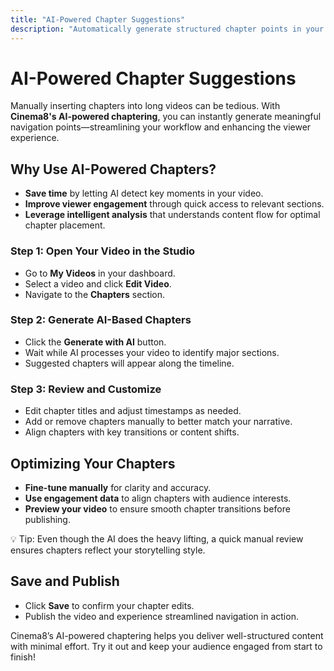 ```yaml
---
title: "AI-Powered Chapter Suggestions"
description: "Automatically generate structured chapter points in your videos with Cinema8's AI-powered chaptering tool, saving time and improving viewer navigation."
---
```




# AI-Powered Chapter Suggestions

Manually inserting chapters into long videos can be tedious. With **Cinema8's AI-powered chaptering**, you can instantly generate meaningful navigation points—streamlining your workflow and enhancing the viewer experience.

## Why Use AI-Powered Chapters?

- **Save time** by letting AI detect key moments in your video.
- **Improve viewer engagement** through quick access to relevant sections.
- **Leverage intelligent analysis** that understands content flow for optimal chapter placement.

<Steps>

### Step 1: Open Your Video in the Studio

- Go to **My Videos** in your dashboard.
- Select a video and click **Edit Video**.
- Navigate to the **Chapters** section.

### Step 2: Generate AI-Based Chapters

- Click the **Generate with AI** button.
- Wait while AI processes your video to identify major sections.
- Suggested chapters will appear along the timeline.

### Step 3: Review and Customize

- Edit chapter titles and adjust timestamps as needed.
- Add or remove chapters manually to better match your narrative.
- Align chapters with key transitions or content shifts.

</Steps>

## Optimizing Your Chapters

- **Fine-tune manually** for clarity and accuracy.
- **Use engagement data** to align chapters with audience interests.
- **Preview your video** to ensure smooth chapter transitions before publishing.

<Callout type="info">
💡 Tip: Even though the AI does the heavy lifting, a quick manual review ensures chapters reflect your storytelling style.
</Callout>

## Save and Publish

- Click **Save** to confirm your chapter edits.
- Publish the video and experience streamlined navigation in action.

Cinema8’s AI-powered chaptering helps you deliver well-structured content with minimal effort. Try it out and keep your audience engaged from start to finish!
